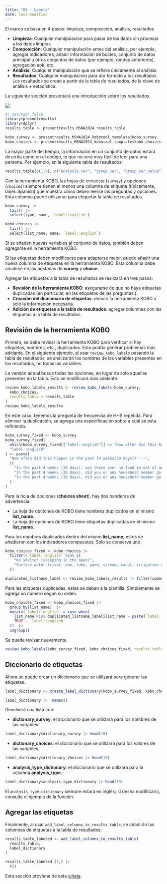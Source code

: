 ```yaml
---
title: "01 - Labels"
date: last-modified
---
```


El marco se basa en 4 pasos: limpieza, composición, análisis, resultados

-   **Limpieza**: Cualquier manipulación para pasar de los datos sin procesar a los datos limpios.
-   **Composición**: Cualquier manipulación antes del análisis, por ejemplo, agregar indicadores, añadir información de bucles, conjunto de datos principal u otros conjuntos de datos (por ejemplo, rondas anteriores), agregación aok, etc.
-   **Análisis**: Cualquier manipulación que se refiera únicamente al análisis.
-   **Resultados**: Cualquier manipulación para dar formato a los resultados. Los resultados se crean a partir de la tabla de resultados, de la clave de análisis + estadística.

La siguiente sección presentará una introducción sobre los resultados.

![](../config/images/step - outputs.png)

```r
#| message: false
library(presentresults)
library(dplyr)
results_table <- presentresults_MSNA2024_results_table

kobo_survey <- presentresults_MSNA2024_kobotool_template$kobo_survey
kobo_choices <- presentresults_MSNA2024_kobotool_template$kobo_choices
```

La mayor parte del tiempo, la información en un conjunto de datos estará descrita como en el codigo, lo que no será muy fácil de leer para una persona. Por ejemplo, en la siguiente tabla de resultados:

```r
results_table[c(1,9), c("analysis_var", "group_var", "group_var_value")]

```

Con la herramienta KOBO, las hojas de encuesta (`survey`) y opciones (`choices`) siempre tienen al menos una columna de etiqueta (típicamente, label::Spanish) que muestra cómo deben leerse las preguntas y opciones. Esta columna puede utilizarse para etiquetar la tabla de resultados.

```r
kobo_survey |>
  tail() |>
  select(type, name, `label::english`)
```

```r
kobo_choices |>
  tail() |>
  select(list_name, name, `label::english`)
```

::: {.callout-note .column-margin}
Si se añaden nuevas variables al conjunto de datos, también deben agregarse en la herramienta KOBO.
:::

::: {.callout-note .column-margin}
Si las etiquetas deben modificarse para adaptarse mejor, puede añadir una nueva columna de etiquetas en la herramienta KOBO. Esta columna debe añadirse en las pestañas de **survey** y **choice**.
:::

Agregar las etiquetas a la tabla de resultados se realizará en tres pasos:

- **Revisión de la herramienta KOBO**: asegurarse de que no haya etiquetas duplicadas (en particular, en las etiquetas de las preguntas.).  
- **Creación del diccionario de etiquetas**: reducir la herramienta KOBO a solo la información necesaria.  
- **Adición de etiquetas a la tabla de resultados**: agregar columnas con las etiquetas a la tabla de resultados.


## Revisión de la herramienta KOBO

Primero, se debe revisar la herramienta KOBO para verificar si hay etiquetas, nombres, etc., duplicados. Esto podría generar problemas más adelante. En el siguiente ejemplo, al usar `review_kobo_labels` pasando la tabla de resultados, se analizarán los nombres de las variables presentes en los resultados, no todas las variables.

::: {.callout-note .column-margin}
La versión actual busca todas las opciones, en lugar de solo aquellas presentes en la tabla. Esto se modificará más adelante.
:::

```r
review_kobo_labels_results <- review_kobo_labels(kobo_survey,
  kobo_choices,
  results_table = results_table
)
review_kobo_labels_results
```

En este caso, tenemos la pregunta de frecuencia de HHS repetida. Para eliminar la duplicación, se agrega una especificación sobre a cuál se esta refiriendo.

```r
kobo_survey_fixed <- kobo_survey
kobo_survey_fixed[
  which(kobo_survey_fixed[["label::english"]] == "How often did this happen in the past [4 weeks/30 days]?"),
  "label::english"
] <- paste(
  "How often did this happen in the past [4 weeks/30 days]? ---",
  c(
    "In the past 4 weeks (30 days), was there ever no food to eat of any kind in your house because of lack of resources to get food?",
    "In the past 4 weeks (30 days), did you or any household member go to sleep at night hungry because there was not enough food?",
    "In the past 4 weeks (30 days), did you or any household member go a whole day or night without eating anything at all because there was not enough food?"
  )
)
```


Para la hoja de opciones (**choices sheet**), hay dos banderas de advertencia:

- La hoja de opciones de KOBO tiene nombres duplicados en el mismo **list_name**.  
- La hoja de opciones de KOBO tiene etiquetas duplicadas en el mismo **list_name**.  

Para los nombres duplicados dentro del mismo **list_name**, estos se añadieron con los indicadores compuestos. Solo se conserva uno.

```r
kobo_choices_fixed <- kobo_choices |>
  filter(!`label::english` %in% c(
    "No shelter (sleeping in the open)",
    "Surface water (river, dam, lake, pond, stream, canal, irrigation channel)"
  ))

duplicated_listname_label <- review_kobo_labels_results |> filter(comments == "Kobo choices sheet has duplicated labels in the same list_name.")
```

Para las etiquetas duplicadas, estas se deben a la plantilla. Simplemente se agrega un número según su orden.

```r
kobo_choices_fixed <- kobo_choices_fixed |>
  group_by(list_name)  |> 
  mutate(`label::english` = case_when(
    list_name %in% duplicated_listname_label$list_name ~ paste(`label::english`, row_number()),
    TRUE ~ `label::english`
  ))  |> 
  ungroup()
```

Se puede revisar nuevamente.

```r
review_kobo_labels(kobo_survey_fixed, kobo_choices_fixed, results_table = results_table)
```

## Diccionario de etiquetas

Ahora se puede crear un diccionario que se utilizará para generar las etiquetas.
```r
label_dictionary <- create_label_dictionary(kobo_survey_fixed, kobo_choices_fixed, results_table = results_table)

label_dictionary |>  names()
```
Devolverá una lista con:

- **dictionary_survey**: el diccionario que se utilizará para los nombres de las variables.
```r
label_dictionary$dictionary_survey |> head(10)
```

- **dictionary_choices**: el diccionario que se utilizará para los valores de las variables.
```r
label_dictionary$dictionary_choices |> head(10)

```

- **analysis_type_dictionary**: el diccionario que se utilizará para la columna **analysis_type**.
```r
label_dictionary$analysis_type_dictionary |> head(10)

```

::: {.callout-note .column-margin}
El `analysis_type_dictionary` siempre estará en inglés; si desea modificarlo, consulte el ejemplo de la función.
:::

## Agregar las etiquetas

Finalmente, al usar `add_label_columns_to_results_table`, se añadirán las columnas de etiquetas a la tabla de resultados.

```r
results_table_labeled <- add_label_columns_to_results_table(
  results_table,
  label_dictionary
)

results_table_labeled [1,] |> 
  t()
```


Esta sección proviene de esta [viñeta](https://impact-initiatives.github.io/presentresults/).
